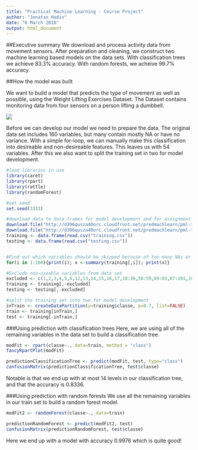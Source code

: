 ```yaml
---
title: "Practical Machine Learning - Course Project"
author: "Jonatan Hedin"
date: "6 March 2016"
output: html_document
---
```


##Executive summary
We download and process activity data from movement sensors. After preparation and cleaning, we construct two machine learning based models on the data sets. With classification trees we achieve 83.3% accuracy. With random forests, we acheive 99.7% accuracy.

##How the model was built 

We want to build a model that predicts the type of movement as well as possible, using the Weight Lifting Exercises Dataset. The Dataset contains monitoring data from four sensors on a person lifting a dumbbell.

 ![](http://groupware.les.inf.puc-rio.br/static/WLE/on-body-sensing-schema.png) 
 
 Before we can develop our model we need to prepare the data. The original data set includes 160 variables, but many contain mostly NA or have no variance. With a simple for-loop, we can manually make this classification into desireable and non-desireable features. This leaves us with 54 variables. After this we also want to split the training set in two for model development. 

```r
#load libraries in use
library(caret)
library(rpart)
library(rattle)
library(randomForest)

#set seed
set.seed(3333)

#download data to data frames for model development and for assignment tests
download.file("http://d396qusza40orc.cloudfront.net/predmachlearn/pml-training.csv", "training.csv", method="curl")
download.file("http://d396qusza40orc.cloudfront.net/predmachlearn/pml-testing.csv", "testing.csv", method="curl")
training <- data.frame(read.csv("training.csv"))
testing <- data.frame(read.csv("testing.csv"))


#Find out which variables should be skipped because of too many NAs or too little variance
for(i in 1:160){print(i); x <-summary(training[,i]); print(x)}

#Exclude non-useable variables from data set
excluded <- c(1,2,3,4,5,6,12,13,14,15,16,17,18:36,50:59,69:83,87:101,103:112,125:139,141:150)
training <- training[,-excluded]
testing <- testing[,-excluded]

#split the training set into two for model development
inTrain <- createDataPartition(y=training$classe, p=0.7, list=FALSE)
train <- training[inTrain,]
test <- training[-inTrain,]
```

###Using prediction with classification trees
Here, we are using all of the remaining variables in the data set to build a classification tree. 

```r
modFit <- rpart(classe~., data=train, method = "class")
fancyRpartPlot(modFit)

predictionClassificationTree <- predict(modFit, test, type="class")
confusionMatrix(predictionClassificationTree, test$classe)

```

Notable is that we end up with at most 14 levels in our classification tree, and that the accuracy is 0.8336.

###Using prediction with random forests
We use all the remaining variables in our train set to build a random forest model.
```r
modFit2 <- randomForest(classe~., data=train)

predictionRandomForest <- predict(modFit2, test)
confusionMatrix(predictionRandomForest, test$classe)
```

Here we end up with a model with accuracy 0.9976 which is quite good!


